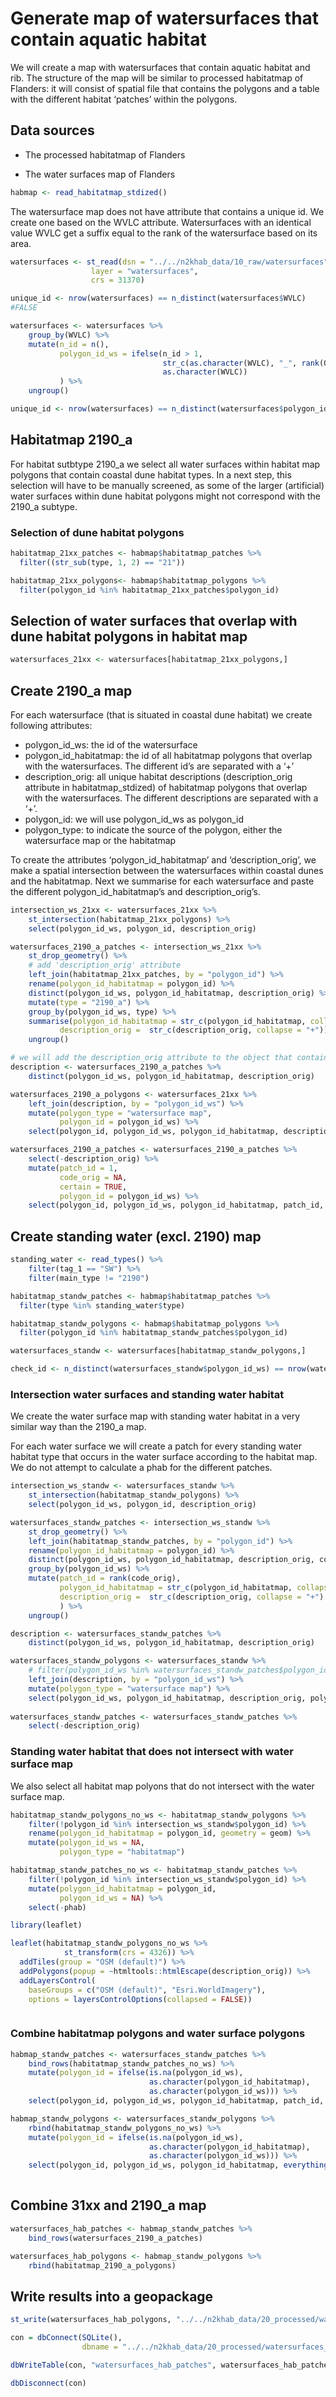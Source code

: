 # Generate map of watersurfaces that contain aquatic habitat

We will create a map with watersurfaces that contain aquatic habitat and rib. The structure of the map will be similar to processed habitatmap of Flanders: it will consist of spatial file that contains the polygons and a table with the different habitat 'patches' within the polygons.  

## Data sources

* The processed habitatmap of Flanders

* The water surfaces map of Flanders


```r

habmap <- read_habitatmap_stdized() 

```

The watersurface map does not have attribute that contains a unique id. We create one based on the WVLC attribute. Watersurfaces with an identical value WVLC get a suffix equal to the rank of the watersurface based on its area. 

```r

watersurfaces <- st_read(dsn = "../../n2khab_data/10_raw/watersurfaces",
                  layer = "watersurfaces",
                  crs = 31370)

unique_id <- nrow(watersurfaces) == n_distinct(watersurfaces$WVLC)
#FALSE

watersurfaces <- watersurfaces %>%
    group_by(WVLC) %>%
    mutate(n_id = n(),
           polygon_id_ws = ifelse(n_id > 1,
                                  str_c(as.character(WVLC), "_", rank(OPPWVL)),
                                  as.character(WVLC))
           ) %>%
    ungroup()

unique_id <- nrow(watersurfaces) == n_distinct(watersurfaces$polygon_id_ws)

```

## Habitatmap 2190_a

For habitat sutbtype 2190_a we select all water surfaces within habitat map polygons that contain coastal dune habitat types. In a next step, this selection will have to be manually screened, as some of the larger (artificial) water surfaces within dune habitat polygons might not correspond with the 2190_a subtype.

### Selection of dune habitat polygons

```r

habitatmap_21xx_patches <- habmap$habitatmap_patches %>%
  filter((str_sub(type, 1, 2) == "21")) 

habitatmap_21xx_polygons<- habmap$habitatmap_polygons %>%
  filter(polygon_id %in% habitatmap_21xx_patches$polygon_id)

```

## Selection of water surfaces that overlap with dune habitat polygons in habitat map

```r

watersurfaces_21xx <- watersurfaces[habitatmap_21xx_polygons,]

```


## Create 2190_a map 

For each watersurface (that is situated in coastal dune habitat) we create following attributes:

* polygon_id_ws: the id of the watersurface
* polygon_id_habitatmap: the id of all habitatmap polygons that overlap with the watersurfaces. The different id's are separated with a '+'
* description_orig: all unique habitat descriptions (description_orig attribute in habitatmap_stdized) of habitatmap polygons that overlap with the watersurfaces. The different descriptions are separated with a '+'.
* polygon_id: we will use polygon_id_ws as polygon_id
* polygon_type: to indicate the source of the polygon, either the watersurface map or the habitatmap

To create the attributes 'polygon_id_habitatmap' and 'description_orig', we make a spatial intersection between the watersurfaces within  coastal dunes and the habitatmap. Next we summarise for each watersurface and paste the different polygon_id_habitatmap's and description_orig's.  

```r

intersection_ws_21xx <- watersurfaces_21xx %>%
    st_intersection(habitatmap_21xx_polygons) %>%
    select(polygon_id_ws, polygon_id, description_orig)

watersurfaces_2190_a_patches <- intersection_ws_21xx %>%
    st_drop_geometry() %>%
    # add 'description_orig' attribute
    left_join(habitatmap_21xx_patches, by = "polygon_id") %>% 
    rename(polygon_id_habitatmap = polygon_id) %>%
    distinct(polygon_id_ws, polygon_id_habitatmap, description_orig) %>%
    mutate(type = "2190_a") %>%
    group_by(polygon_id_ws, type) %>%
    summarise(polygon_id_habitatmap = str_c(polygon_id_habitatmap, collapse = "+"),
           description_orig =  str_c(description_orig, collapse = "+")) %>%
    ungroup() 

# we will add the description_orig attribute to the object that contains the polygons (analogous to habitatmap_stdized)
description <- watersurfaces_2190_a_patches %>%
    distinct(polygon_id_ws, polygon_id_habitatmap, description_orig)

watersurfaces_2190_a_polygons <- watersurfaces_21xx %>%
    left_join(description, by = "polygon_id_ws") %>%
    mutate(polygon_type = "watersurface map",
           polygon_id = polygon_id_ws) %>%
    select(polygon_id, polygon_id_ws, polygon_id_habitatmap, description_orig, polygon_type)

watersurfaces_2190_a_patches <- watersurfaces_2190_a_patches %>%
    select(-description_orig) %>%
    mutate(patch_id = 1,
           code_orig = NA,
           certain = TRUE,
           polygon_id = polygon_id_ws) %>%
    select(polygon_id, polygon_id_ws, polygon_id_habitatmap, patch_id, code_orig, certain, type)


```

## Create standing water (excl. 2190) map

```r

standing_water <- read_types() %>%
    filter(tag_1 == "SW") %>%
    filter(main_type != "2190")

habitatmap_standw_patches <- habmap$habitatmap_patches %>%
  filter(type %in% standing_water$type) 

habitatmap_standw_polygons <- habmap$habitatmap_polygons %>%
  filter(polygon_id %in% habitatmap_standw_patches$polygon_id)

watersurfaces_standw <- watersurfaces[habitatmap_standw_polygons,] 

check_id <- n_distinct(watersurfaces_standw$polygon_id_ws) == nrow(watersurfaces_standw)

```


### Intersection water surfaces and standing water habitat

We create the water surface map with standing water habitat in a very similar way than the 2190_a map.

For each water surface we will create a patch for every standing water habitat type that occurs in the water surface according to the habitat map. We do not attempt to calculate a phab for the different patches. 

```r

intersection_ws_standw <- watersurfaces_standw %>%
    st_intersection(habitatmap_standw_polygons) %>%
    select(polygon_id_ws, polygon_id, description_orig)

watersurfaces_standw_patches <- intersection_ws_standw %>%
    st_drop_geometry() %>%
    left_join(habitatmap_standw_patches, by = "polygon_id") %>%
    rename(polygon_id_habitatmap = polygon_id) %>%
    distinct(polygon_id_ws, polygon_id_habitatmap, description_orig, code_orig, certain, type) %>%
    group_by(polygon_id_ws) %>%
    mutate(patch_id = rank(code_orig),
           polygon_id_habitatmap = str_c(polygon_id_habitatmap, collapse = "+"),
           description_orig =  str_c(description_orig, collapse = "+")
           ) %>%
    ungroup()

description <- watersurfaces_standw_patches %>%
    distinct(polygon_id_ws, polygon_id_habitatmap, description_orig)

watersurfaces_standw_polygons <- watersurfaces_standw %>%
    # filter(polygon_id_ws %in% watersurfaces_standw_patches$polygon_id_ws) %>%
    left_join(description, by = "polygon_id_ws") %>%
    mutate(polygon_type = "watersurface map") %>%
    select(polygon_id_ws, polygon_id_habitatmap, description_orig, polygon_type)
    
watersurfaces_standw_patches <- watersurfaces_standw_patches %>%
    select(-description_orig)

```


### Standing water habitat that does not intersect with water surface map

We also select all habitat map polyons that do not intersect with the water surface map. 

```r

habitatmap_standw_polygons_no_ws <- habitatmap_standw_polygons %>%
    filter(!polygon_id %in% intersection_ws_standw$polygon_id) %>%
    rename(polygon_id_habitatmap = polygon_id, geometry = geom) %>%
    mutate(polygon_id_ws = NA,
           polygon_type = "habitatmap")

habitatmap_standw_patches_no_ws <- habitatmap_standw_patches %>%
    filter(!polygon_id %in% intersection_ws_standw$polygon_id) %>%
    mutate(polygon_id_habitatmap = polygon_id,
           polygon_id_ws = NA) %>%
    select(-phab)

```

```r
library(leaflet)

leaflet(habitatmap_standw_polygons_no_ws %>%
            st_transform(crs = 4326)) %>%
  addTiles(group = "OSM (default)") %>%
  addPolygons(popup = ~htmltools::htmlEscape(description_orig)) %>% 
  addLayersControl(
    baseGroups = c("OSM (default)", "Esri.WorldImagery"),
    options = layersControlOptions(collapsed = FALSE)) 



```




### Combine habitatmap polygons and water surface polygons

```r

habmap_standw_patches <- watersurfaces_standw_patches %>%
    bind_rows(habitatmap_standw_patches_no_ws) %>%
    mutate(polygon_id = ifelse(is.na(polygon_id_ws),
                               as.character(polygon_id_habitatmap),
                               as.character(polygon_id_ws))) %>%
    select(polygon_id, polygon_id_ws, polygon_id_habitatmap, patch_id, everything())

habmap_standw_polygons <- watersurfaces_standw_polygons %>%
    rbind(habitatmap_standw_polygons_no_ws) %>%
    mutate(polygon_id = ifelse(is.na(polygon_id_ws),
                               as.character(polygon_id_habitatmap),
                               as.character(polygon_id_ws))) %>%
    select(polygon_id, polygon_id_ws, polygon_id_habitatmap, everything())
    
```

## Combine 31xx and 2190_a map

```r
watersurfaces_hab_patches <- habmap_standw_patches %>%
    bind_rows(watersurfaces_2190_a_patches) 

watersurfaces_hab_polygons <- habmap_standw_polygons %>%
    rbind(habitatmap_2190_a_polygons) 
```


## Write results into a geopackage

```r

st_write(watersurfaces_hab_polygons, "../../n2khab_data/20_processed/watersurfaces_hab/watersurfaces_hab.gpkg", layer = "watersurfaces_hab_polygons", driver = "GPKG")

con = dbConnect(SQLite(),
                dbname = "../../n2khab_data/20_processed/watersurfaces_hab/watersurfaces_hab.gpkg")

dbWriteTable(con, "watersurfaces_hab_patches", watersurfaces_hab_patches)

dbDisconnect(con)

```
